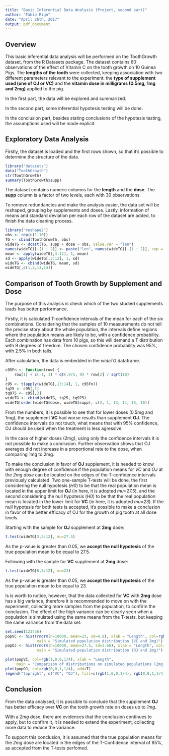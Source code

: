 ```yaml
---
title: "Basic Inferential Data Analysis (Project, second part)"
author: "Fabio Rigo"
date: "April 26th, 2017"
output: pdf_document
---
```



## Overview

This basic inferential data analysis will be performed on the ToothGrowth dataset, from the R Datasets package. The dataset contains 60 observations of the effect of Vitamin C on the tooth growth on 10 Guinea Pigs. The **lengths of the tooth** were collected, keeping association with two different parameters relevant to the experiment: the **type of supplement used (one of OJ or VC)** and the **vitamin dose in milligrams (0.5mg, 1mg and 2mg)** applied to the pig. 

In the first part, the data will be explored and summarized. 

In the second part, some inferential hypotesis testing will be done.

In the conclusion part, besides stating conclusions of the hypotesis testing, the assumptions used will be made explicit. 


## Exploratory Data Analysis

Firstly, the dataset is loaded and the first rows shown, so that it's possible to determine the structure of the data. 

```r
library("datasets")
data("ToothGrowth")
str(ToothGrowth)
summary(ToothGrowth$supp)
```

The dataset contains numeric columns for the **length** and the **dose**. The **supp** column is a factor of two levels, each with 30 observations. 

To remove redundancies and make the analysis easier, the data set will be reshaped, grouping by supplements and doses. Lastly, information of means and standard deviation per each row of the dataset are added, to finish the data cleaning process. 

```r
library("reshape2")
obs <- rep(c(1:10))
TG <- cbind(ToothGrowth, obs)
wideTG <- dcast(TG, supp + dose ~ obs, value.var = "len")
names(wideTG)[-(1 : 2)] <- paste("len", names(wideTG)[-(1 : 2)], sep = "")
mean <- apply(wideTG[,3:12], 1, mean)
sd <- apply(wideTG[,3:12], 1, sd)
wideTG <- cbind(wideTG, mean, sd)
wideTG[,c(1,2,13,14)]
```

## Comparison of Tooth Growth by Supplement and Dose

The purpose of this analysis is check which of the two studied supplements leads has better performance. 

Firstly, it is calculated T-confidence intervals of the mean for each of the six combinations. Considering that the samples of 10 measurements do not tell the precise story about the whole population, the intervals define regions where the population means are likely to be, with a confidence probability. Each combination has data from 10 pigs, so this will demand a T distribution with 9 degrees of freedom. The chosen confidence probability was 95%, with 2.5% in both tails. 

After calculation, the data is embedded in the *wideTG* dataframe. 

```r
c95Fn <- function(row) {
    row[1] + c(-1, 1) * qt(.975, 9) * row[2] / sqrt(10)
}
c95 <- t(apply(wideTG[,13:14], 1, c95Fn))
tq25 <- c95[,1]
tq975 <- c95[,2]
wideTG <- cbind(wideTG, tq25, tq975)
wideTG[order(wideTG$dose, wideTG$supp), c(2, 1, 13, 14, 15, 16)]
```

From the numbers, it is possible to see that for lower doses (0.5mg and 1mg), the supplement **VC** had worse results than supplement **OJ**. The confidence intervals do not touch, what means that with 95% confidence, OJ should be used when the treatment is less agressive. 

In the case of higher doses (2mg), using only the confidence intervals it is not possible to make a conclusion. Further observation shows that OJ averages did not increase in a proportional rate to the dose, when comparing 1mg to 2mg. 

To make the conclusion in favor of **OJ** supplement, it is needed to know with enough degree of confidence if the population means for *VC* and *OJ* at the *2mg dose* can be located on the edges of the T-confidence intervals previously calculated. Two one-sample T-tests will be done, the first considering the null hypotesis (*H0*) to be that the real population mean is located in the upper limit for **OJ** (in here, it is adopted *mu=27.5*), and the second considering the null hypotesis (*H0*) to be that the real population mean is located in the lower limit for **VC** (in here, it is adopted *mu=23*). If the null hypotesis for both tests is accepted, it's possible to make a conclusion in favor of the better efficacy of OJ for the growth of pig tooth at all dose levels. 

Starting with the sample for **OJ** supplement at **2mg** dose: 

```r
t.test(wideTG[3,3:12], mu=27.5)
```

As the p-value is greater than *0.05*, we **accept the null hypotesis** of the true population mean to be equal to 27.5. 

Following with the sample for **VC** supplement at **2mg** dose: 

```r
t.test(wideTG[6,3:12], mu=23)
```

As the p-value is greater than *0.05*, we **accept the null hypotesis** of the true population mean to be equal to 23. 

Is is worth to notice, however, that the data collected for **VC** with **2mg** dose has a big variance, therefore it is recommended to move on with the experiment, collecting more samples from the population, to confirm the conclusion. The effect of the high variance can be clearly seen when a population is simulated using the same means from the T-tests, but keeping the same variance from the data set: 

```r
set.seed(123456)
popVC <- hist(rnorm(n=10000, mean=23, sd=4.8), xlab = "Length", col=rgb(1,0,0,1/4),
              main = "Simulated population distribution (VC and 2mg)")
popOJ <- hist(rnorm(n=10000, mean=27.5, sd=2.66), xlab = "Length", col=rgb(0,0,1,1/4),
              main = "Simulated population distribution (OJ and 2mg)")

plot(popVC, col=rgb(1,0,0,1/4), xlab = "Length",
     main = "Comparison of distributions on simulated populations (2mg)")
plot(popOJ, col=rgb(0,0,1,1/4), add=T)
legend("topright", c("VC", "OJ"), fill=c(rgb(1,0,0,1/4), rgb(0,0,1,1/4)))
```

## Conclusion

From the data analysed, it is possible to conclude that the supplement **OJ** has better efficacy over **VC** on the tooth growth rate on doses up to *1mg*. 

With a *2mg* dose, there are evidences that the conclusion continues to apply, but to confirm it, it is needed to extend the experiment, collecting more data to reduce the variance. 

To support this conclusion, it is assumed that the true population means for the *2mg* dose are located in the edges of the T-Confidence interval of 95%, as accepted from the T-tests perfomed. 


